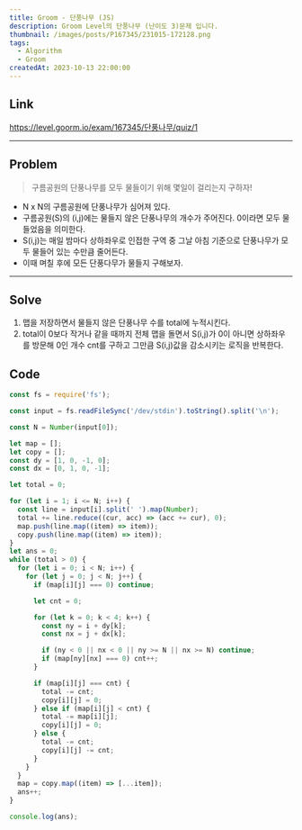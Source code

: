 ```yaml
---
title: Groom - 단풍나무 (JS)
description: Groom Level의 단풍나무 (난이도 3)문제 입니다.
thumbnail: /images/posts/P167345/231015-172128.png
tags:
  - Algorithm
  - Groom
createdAt: 2023-10-13 22:00:00
---
```


## Link

https://level.goorm.io/exam/167345/단풍나무/quiz/1

<hr />

## Problem

> 구름공원의 단풍나무를 모두 물들이기 위해 몇일이 걸리는지 구하자!

- N x N의 구름공원에 단풍나무가 심어져 있다.
- 구름공원(S)의 (i,j)에는 물들지 않은 단풍나무의 개수가 주어진다. 0이라면 모두 물들었음을 의미한다.
- S(i,j)는 매일 밤마다 상하좌우로 인접한 구역 중 그날 아침 기준으로 단풍나무가 모두 물들어 있는 수만큼 줄어든다.
- 이때 며칠 후에 모든 단풍다무가 물들지 구해보자.

<hr />

## Solve

1. 맵을 저장하면서 물들지 않은 단풍나무 수를 total에 누적시킨다.
2. total이 0보다 작거나 같을 때까지 전체 맵을 돌면서 S(i,j)가 0이 아니면 상하좌우를 방문해 0인 개수 cnt를 구하고 그만큼 S(i,j)값을 감소시키는 로직을 반복한다.

## Code

```javascript
const fs = require('fs');

const input = fs.readFileSync('/dev/stdin').toString().split('\n');

const N = Number(input[0]);

let map = [];
let copy = [];
const dy = [1, 0, -1, 0];
const dx = [0, 1, 0, -1];

let total = 0;

for (let i = 1; i <= N; i++) {
  const line = input[i].split(' ').map(Number);
  total += line.reduce((cur, acc) => (acc += cur), 0);
  map.push(line.map((item) => item));
  copy.push(line.map((item) => item));
}
let ans = 0;
while (total > 0) {
  for (let i = 0; i < N; i++) {
    for (let j = 0; j < N; j++) {
      if (map[i][j] === 0) continue;

      let cnt = 0;

      for (let k = 0; k < 4; k++) {
        const ny = i + dy[k];
        const nx = j + dx[k];

        if (ny < 0 || nx < 0 || ny >= N || nx >= N) continue;
        if (map[ny][nx] === 0) cnt++;
      }

      if (map[i][j] === cnt) {
        total -= cnt;
        copy[i][j] = 0;
      } else if (map[i][j] < cnt) {
        total -= map[i][j];
        copy[i][j] = 0;
      } else {
        total -= cnt;
        copy[i][j] -= cnt;
      }
    }
  }
  map = copy.map((item) => [...item]);
  ans++;
}

console.log(ans);
```
